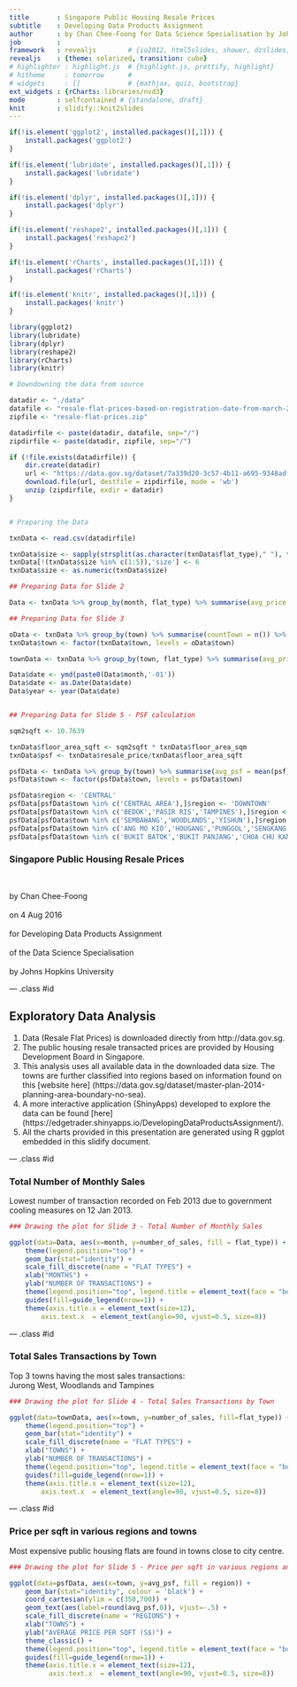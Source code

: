```yaml
---
title       : Singapore Public Housing Resale Prices
subtitle    : Developing Data Products Assignment 
author      : by Chan Chee-Foong for Data Science Specialisation by Johns Hopkins University
job         : 
framework   : revealjs        # {io2012, html5slides, shower, dzslides, deckjs, revealjs, impressjs...}
revealjs    : {theme: solarized, transition: cube}
# highlighter : highlight.js  # {highlight.js, prettify, highlight}
# hitheme     : tomorrow      # 
# widgets     : []            # {mathjax, quiz, bootstrap}
ext_widgets : {rCharts: libraries/nvd3} 
mode        : selfcontained # {standalone, draft}
knit        : slidify::knit2slides
---
```



``` r
if(!is.element('ggplot2', installed.packages()[,1])) {
    install.packages('ggplot2')
}

if(!is.element('lubridate', installed.packages()[,1])) {
    install.packages('lubridate')
}

if(!is.element('dplyr', installed.packages()[,1])) {
    install.packages('dplyr')
}

if(!is.element('reshape2', installed.packages()[,1])) {
    install.packages('reshape2')
}

if(!is.element('rCharts', installed.packages()[,1])) {
    install.packages('rCharts')
}

if(!is.element('knitr', installed.packages()[,1])) {
    install.packages('knitr')
}

library(ggplot2)
library(lubridate)
library(dplyr)
library(reshape2)
library(rCharts)
library(knitr)

# Downdowning the data from source

datadir <- "./data"
datafile <- "resale-flat-prices-based-on-registration-date-from-march-2012-onwards.csv"
zipfile <- "resale-flat-prices.zip"

datadirfile <- paste(datadir, datafile, sep="/")
zipdirfile <- paste(datadir, zipfile, sep="/")

if (!file.exists(datadirfile)) {
    dir.create(datadir)
    url <- "https://data.gov.sg/dataset/7a339d20-3c57-4b11-a695-9348adfd7614/download"
    download.file(url, destfile = zipdirfile, mode = 'wb')
    unzip (zipdirfile, exdir = datadir)
}


# Preparing the Data

txnData <- read.csv(datadirfile)

txnData$size <- sapply(strsplit(as.character(txnData$flat_type)," "), function(str) str[[1]])
txnData[!(txnData$size %in% c(1:5)),'size'] <- 6
txnData$size <- as.numeric(txnData$size)

## Preparing Data for Slide 2

Data <- txnData %>% group_by(month, flat_type) %>% summarise(avg_price = mean(resale_price), number_of_sales = n())

## Preparing Data for Slide 3

oData <- txnData %>% group_by(town) %>% summarise(countTown = n()) %>% arrange(desc(countTown))
txnData$town <- factor(txnData$town, levels = oData$town)

townData <- txnData %>% group_by(town, flat_type) %>% summarise(avg_price = mean(resale_price), number_of_sales = n())

Data$date <- ymd(paste0(Data$month,'-01'))
Data$date <- as.Date(Data$date)
Data$year <- year(Data$date)


## Preparing Data for Slide 5 - PSF calculation

sqm2sqft <- 10.7639

txnData$floor_area_sqft <- sqm2sqft * txnData$floor_area_sqm
txnData$psf <- txnData$resale_price/txnData$floor_area_sqft

psfData <- txnData %>% group_by(town) %>% summarise(avg_psf = mean(psf)) %>% arrange(desc(avg_psf))
psfData$town <- factor(psfData$town, levels = psfData$town)

psfData$region <- 'CENTRAL'
psfData[psfData$town %in% c('CENTRAL AREA'),]$region <- 'DOWNTOWN'
psfData[psfData$town %in% c('BEDOK','PASIR RIS','TAMPINES'),]$region <- 'EAST'
psfData[psfData$town %in% c('SEMBAWANG','WOODLANDS','YISHUN'),]$region <- 'NORTH'
psfData[psfData$town %in% c('ANG MO KIO','HOUGANG','PUNGGOL','SENGKANG','SERANGOON'),]$region <- 'NORTH-EAST'
psfData[psfData$town %in% c('BUKIT BATOK','BUKIT PANJANG','CHOA CHU KANG','CLEMENTI','JURONG EAST','JURONG WEST'),]$region <- 'WEST'

```

### Singapore Public Housing Resale Prices
  
<br>  
  
by Chan Chee-Foong  
<br>
on 4 Aug 2016  
<br>
for Developing Data Products Assignment  
<br>
of the Data Science Specialisation  
<br>
by Johns Hopkins University  


--- .class #id 

## Exploratory Data Analysis

1. Data (Resale Flat Prices) is downloaded directly from http://data.gov.sg.
2. The public housing resale transacted prices are provided by Housing 
Development Board in Singapore.
3. This analysis uses all available data in the downloaded data size.  The towns are further classified into regions based on information found on this [website here] (https://data.gov.sg/dataset/master-plan-2014-planning-area-boundary-no-sea).
4. A more interactive application (ShinyApps) developed to explore the data can be found 
[here] (https://edgetrader.shinyapps.io/DevelopingDataProductsAssignment/).
5. All the charts provided in this presentation are generated using R ggplot embedded in this slidify document.

--- .class #id 

### Total Number of Monthly Sales

Lowest number of transaction recorded on Feb 2013 due to government cooling measures on 12 Jan 2013.

```r

### Drawing the plot for Slide 3 - Total Number of Monthly Sales

ggplot(data=Data, aes(x=month, y=number_of_sales, fill = flat_type)) +
    theme(legend.position="top") +
    geom_bar(stat="identity") +
    scale_fill_discrete(name = "FLAT TYPES") +
    xlab("MONTHS") + 
    ylab("NUMBER OF TRANSACTIONS") +
    theme(legend.position="top", legend.title = element_text(face = "bold")) +
    guides(fill=guide_legend(nrow=1)) +
    theme(axis.title.x = element_text(size=12),
        axis.text.x  = element_text(angle=90, vjust=0.5, size=8))

```


--- .class #id 

### Total Sales Transactions by Town

Top 3 towns having the most sales transactions:  
Jurong West, Woodlands and Tampines

```r

### Drawing the plot for Slide 4 - Total Sales Transactions by Town

ggplot(data=townData, aes(x=town, y=number_of_sales, fill=flat_type)) +
    theme(legend.position="top") +
    geom_bar(stat="identity") +
    scale_fill_discrete(name = "FLAT TYPES") +
    xlab("TOWNS") + 
    ylab("NUMBER OF TRANSACTIONS") +
    theme(legend.position="top", legend.title = element_text(face = "bold")) +
    guides(fill=guide_legend(nrow=1)) +
    theme(axis.title.x = element_text(size=12),
        axis.text.x  = element_text(angle=90, vjust=0.5, size=8))

```

--- .class #id 

### Price per sqft in various regions and towns

Most expensive public housing flats are found in towns close to city centre.

```r

### Drawing the plot for Slide 5 - Price per sqft in various regions and towns

ggplot(data=psfData, aes(x=town, y=avg_psf, fill = region)) +
    geom_bar(stat="identity", colour = 'black') +
    coord_cartesian(ylim = c(350,700)) +
    geom_text(aes(label=round(avg_psf,0)), vjust=-.5) +
    scale_fill_discrete(name = "REGIONS") +
    xlab("TOWNS") + 
    ylab("AVERAGE PRICE PER SQFT (S$)") +
    theme_classic() +
    theme(legend.position="top", legend.title = element_text(face = "bold")) +
    guides(fill=guide_legend(nrow=1)) +
    theme(axis.title.x = element_text(size=12),
          axis.text.x  = element_text(angle=90, vjust=0.5, size=8))

```